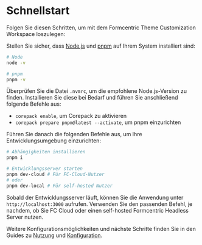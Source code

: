 
<Meta title='DE/Einstieg/Installation' />

# Schnellstart

Folgen Sie diesen Schritten, um mit dem Formcentric Theme Customization Workspace loszulegen:

Stellen Sie sicher, dass [Node.js](https://nodejs.org/) und [pnpm](https://pnpm.io/) auf Ihrem System installiert sind:

```bash
# Node
node -v

# pnpm
pnpm -v
```

Überprüfen Sie die Datei `.nvmrc`, um die empfohlene Node.js-Version zu finden. Installieren Sie diese bei Bedarf und führen Sie anschließend folgende Befehle aus:

- `corepack enable`, um Corepack zu aktivieren
- `corepack prepare pnpm@latest --activate`, um pnpm einzurichten

Führen Sie danach die folgenden Befehle aus, um Ihre Entwicklungsumgebung einzurichten:

```bash
# Abhängigkeiten installieren
pnpm i

# Entwicklungsserver starten
pnpm dev-cloud # Für FC-Cloud-Nutzer
# oder
pnpm dev-local # Für self-hosted Nutzer
```

Sobald der Entwicklungsserver läuft, können Sie die Anwendung unter `http://localhost:3000` aufrufen.
Verwenden Sie den passenden Befehl, je nachdem, ob Sie FC Cloud oder einen self-hosted Formcentric Headless Server nutzen.

Weitere Konfigurationsmöglichkeiten und nächste Schritte finden Sie in den Guides zu [Nutzung](/docs/de-einstieg-nutzung--docs) und [Konfiguration](/docs/de-einstieg-konfiguration--docs).
